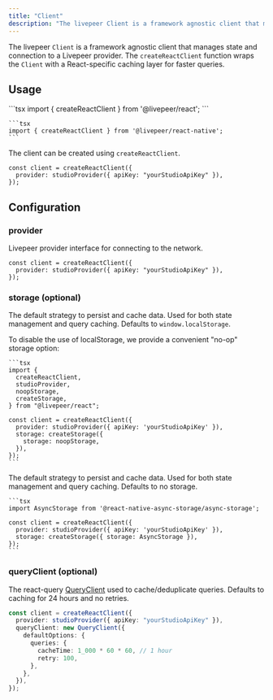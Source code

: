 ```yaml
---
title: "Client"
description: "The livepeer Client is a framework agnostic client that manages wallet connection state and configuration, such as: auto-connection, connectors, and ethers providers."
---
```


The livepeer `Client` is a framework agnostic client that manages state and connection to a Livepeer provider. The `createReactClient` function
wraps the `Client` with a React-specific caching layer for faster queries.

## Usage

<Tabs>
  <Tab title="React">
    ```tsx 
    import { createReactClient } from '@livepeer/react';
    ```

  </Tab>
  <Tab title="React Native">

    ```tsx
    import { createReactClient } from '@livepeer/react-native';
    ```

  </Tab>
</Tabs>

The client can be created using `createReactClient`.

```tsx
const client = createReactClient({
  provider: studioProvider({ apiKey: "yourStudioApiKey" }),
});
```

## Configuration

### provider

Livepeer provider interface for connecting to the network.

```tsx
const client = createReactClient({
  provider: studioProvider({ apiKey: "yourStudioApiKey" }),
});
```

### storage (optional)

<Tabs>
  <Tab title="React">

The default strategy to persist and cache data. Used for both state management and query caching.
Defaults to `window.localStorage`.

To disable the use of localStorage, we provide a convenient "no-op" storage option:

    ```tsx
    import {
      createReactClient,
      studioProvider,
      noopStorage,
      createStorage,
    } from "@livepeer/react";

    const client = createReactClient({
      provider: studioProvider({ apiKey: 'yourStudioApiKey' }),
      storage: createStorage({
        storage: noopStorage,
      }),
    });
    ```

  </Tab>
   <Tab title="React Native">

The default strategy to persist and cache data. Used for both state management and query caching.
Defaults to no storage.

    ```tsx
    import AsyncStorage from '@react-native-async-storage/async-storage';

    const client = createReactClient({
      provider: studioProvider({ apiKey: 'yourStudioApiKey' }),
      storage: createStorage({ storage: AsyncStorage }),
    });
    ```

  </Tab>
</Tabs>

### queryClient (optional)

The react-query [QueryClient](https://tanstack.com/query/v4/docs/reference/QueryClient) used to cache/deduplicate queries. Defaults
to caching for 24 hours and no retries.

```ts
const client = createReactClient({
  provider: studioProvider({ apiKey: "yourStudioApiKey" }),
  queryClient: new QueryClient({
    defaultOptions: {
      queries: {
        cacheTime: 1_000 * 60 * 60, // 1 hour
        retry: 100,
      },
    },
  }),
});
```
